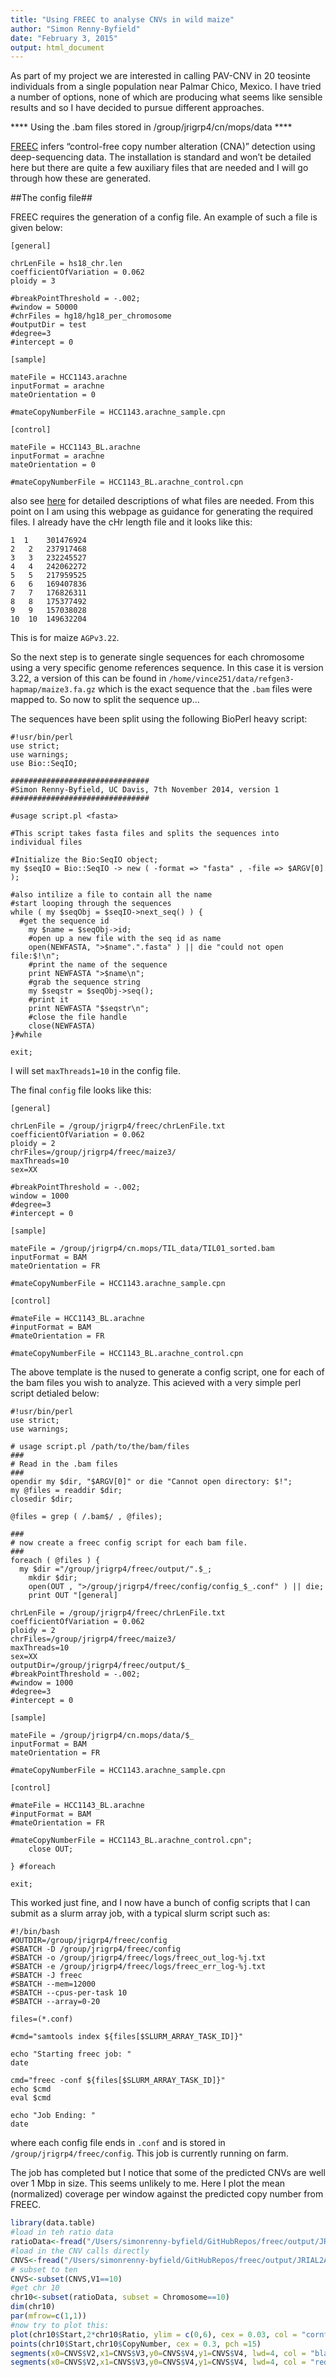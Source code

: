 ```yaml
---
title: "Using FREEC to analyse CNVs in wild maize"
author: "Simon Renny-Byfield"
date: "February 3, 2015"
output: html_document
---
```


As part of my project we are interested in calling PAV-CNV in 20 teosinte individuals from a single population near Palmar Chico, Mexico. I have tried a number of options, none of which are producing what seems like sensible results and so I have decided to pursue different approaches.

**** Using the .bam files stored in /group/jrigrp4/cn/mops/data ****

[FREEC]("http://bioinformatics.oxfordjournals.org/content/27/2/268.long") infers "control-free copy number alteration (CNA)" detection using deep-sequencing data. The installation is standard and won't be detailed here but there are quite a few auxiliary files that are needed and I will go through how these are generated.

##The config file##

FREEC requires the generation of a config file. An example of such a file is given below:

```
[general]

chrLenFile = hs18_chr.len
coefficientOfVariation = 0.062
ploidy = 3

#breakPointThreshold = -.002;
#window = 50000
#chrFiles = hg18/hg18_per_chromosome
#outputDir = test
#degree=3
#intercept = 0

[sample]

mateFile = HCC1143.arachne
inputFormat = arachne
mateOrientation = 0

#mateCopyNumberFile = HCC1143.arachne_sample.cpn

[control]

mateFile = HCC1143_BL.arachne
inputFormat = arachne
mateOrientation = 0

#mateCopyNumberFile = HCC1143_BL.arachne_control.cpn
```

also see [here]("http://bioinfo-out.curie.fr/projects/freec/tutorial.html#CONFIG") for detailed descriptions of what files are needed. From this point on I am using this webpage as guidance for generating the required files. I already have the cHr length file and it looks like this:
```
1  1	301476924
2	2	237917468
3	3	232245527
4	4	242062272
5	5	217959525
6	6	169407836
7	7	176826311
8	8	175377492
9	9	157038028
10	10	149632204
```
This is for maize `AGPv3.22`.

So the next step is to generate single sequences for each chromosome using a very specific genome references sequence. In this case it is version 3.22, a version of this can be found in `/home/vince251/data/refgen3-hapmap/maize3.fa.gz` which is the exact sequence that the `.bam` files were mapped to. So now to split the sequence up...

The sequences have been split using the following BioPerl heavy script:
```
#!usr/bin/perl
use strict;
use warnings;
use Bio::SeqIO;

###############################
#Simon Renny-Byfield, UC Davis, 7th November 2014, version 1
###############################

#usage script.pl <fasta> 

#This script takes fasta files and splits the sequences into individual files

#Initialize the Bio:SeqIO object; 
my $seqIO = Bio::SeqIO -> new ( -format => "fasta" , -file => $ARGV[0] );

#also intilize a file to contain all the name
#start looping through the sequences
while ( my $seqObj = $seqIO->next_seq() ) {
  #get the sequence id
	my $name = $seqObj->id;
	#open up a new file with the seq id as name
	open(NEWFASTA, ">$name".".fasta" ) || die "could not open file:$!\n";
	#print the name of the sequence
	print NEWFASTA ">$name\n";
	#grab the sequence string
	my $seqstr = $seqObj->seq();
	#print it
	print NEWFASTA "$seqstr\n";
	#close the file handle
	close(NEWFASTA) 
}#while

exit;
```

I will set `maxThreads1=10` in the config file.

The final `config` file looks like this:
```
[general]

chrLenFile = /group/jrigrp4/freec/chrLenFile.txt
coefficientOfVariation = 0.062
ploidy = 2
chrFiles=/group/jrigrp4/freec/maize3/
maxThreads=10
sex=XX

#breakPointThreshold = -.002;
window = 1000
#degree=3
#intercept = 0

[sample]

mateFile = /group/jrigrp4/cn.mops/TIL_data/TIL01_sorted.bam
inputFormat = BAM
mateOrientation = FR

#mateCopyNumberFile = HCC1143.arachne_sample.cpn

[control]

#mateFile = HCC1143_BL.arachne
#inputFormat = BAM
#mateOrientation = FR

#mateCopyNumberFile = HCC1143_BL.arachne_control.cpn
```

The above template is the nused to generate a config script, one for each of the bam files you wish to analyze. This acieved with a very simple perl script detialed below:
```
#!usr/bin/perl
use strict;
use warnings;

# usage script.pl /path/to/the/bam/files
###
# Read in the .bam files
###
opendir my $dir, "$ARGV[0]" or die "Cannot open directory: $!";
my @files = readdir $dir;
closedir $dir;

@files = grep ( /.bam$/ , @files);

###
# now create a freec config script for each bam file.
###
foreach ( @files ) {
  my $dir ="/group/jrigrp4/freec/output/".$_;
	mkdir $dir;
	open(OUT , ">/group/jrigrp4/freec/config/config_$_.conf" ) || die;
	print OUT "[general]
	
chrLenFile = /group/jrigrp4/freec/chrLenFile.txt
coefficientOfVariation = 0.062
ploidy = 2
chrFiles=/group/jrigrp4/freec/maize3/
maxThreads=10
sex=XX
outputDir=/group/jrigrp4/freec/output/$_
#breakPointThreshold = -.002;
#window = 1000
#degree=3
#intercept = 0

[sample]

mateFile = /group/jrigrp4/cn.mops/data/$_
inputFormat = BAM
mateOrientation = FR

#mateCopyNumberFile = HCC1143.arachne_sample.cpn

[control]

#mateFile = HCC1143_BL.arachne
#inputFormat = BAM
#mateOrientation = FR

#mateCopyNumberFile = HCC1143_BL.arachne_control.cpn";
	close OUT;

} #foreach

exit;
```

This worked just fine, and I now have a bunch of config scripts that I can submit as a slurm array job, with a typical slurm script such as:

```
#!/bin/bash
#OUTDIR=/group/jrigrp4/freec/config
#SBATCH -D /group/jrigrp4/freec/config
#SBATCH -o /group/jrigrp4/freec/logs/freec_out_log-%j.txt
#SBATCH -e /group/jrigrp4/freec/logs/freec_err_log-%j.txt
#SBATCH -J freec
#SBATCH --mem=12000
#SBATCH --cpus-per-task 10
#SBATCH --array=0-20

files=(*.conf)

#cmd="samtools index ${files[$SLURM_ARRAY_TASK_ID]}"

echo "Starting freec job: "
date

cmd="freec -conf ${files[$SLURM_ARRAY_TASK_ID]}"
echo $cmd
eval $cmd

echo "Job Ending: "
date
```
where each config file ends in `.conf` and is stored in `/group/jrigrp4/freec/config`. This job is currently running on farm.

The job has completed but I notice that some of the predicted CNVs are well over 1 Mbp in size. This seems unlikely to me. Here I plot the mean (normalized) coverage per window against the predicted copy number from FREEC.
```r
library(data.table)
#load in teh ratio data
ratioData<-fread("/Users/simonrenny-byfield/GitHubRepos/freec/output/JRIAL2A.sorted.bam/JRIAL2A.sorted.bam_ratio.txt", header=TRUE)
#load in the CNV calls directly
CNVS<-fread("/Users/simonrenny-byfield/GitHubRepos/freec/output/JRIAL2A.sorted.bam/JRIAL2A.sorted.bam_CNVs", header=FALSE)
# subset to ten
CNVS<-subset(CNVS,V1==10)
#get chr 10
chr10<-subset(ratioData, subset = Chromosome==10)
dim(chr10)
par(mfrow=c(1,1))
#now try to plot this:
plot(chr10$Start,2*chr10$Ratio, ylim = c(0,6), cex = 0.03, col = "cornflowerblue", xlab="Chr10 position (bp)", ylab="normalized copy number")
points(chr10$Start,chr10$CopyNumber, cex = 0.3, pch =15)
segments(x0=CNVS$V2,x1=CNVS$V3,y0=CNVS$V4,y1=CNVS$V4, lwd=4, col = "black")
segments(x0=CNVS$V2,x1=CNVS$V3,y0=CNVS$V4,y1=CNVS$V4, lwd=4, col = "red")

```



